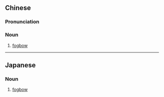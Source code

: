 {{also|雾虹}}
==Chinese==
{{zh-forms|s=雾虹}}

===Pronunciation===
{{zh-pron
|m=wùhóng
|cat=n
}}

===Noun===
{{zh-noun}}

# {{lb|zh|meteorology}} [[fogbow]]

----

==Japanese==
{{ja-kanjitab|きり|にじ|yomi=k}}

===Noun===
{{ja-noun|きりにじ}}

# {{lb|ja|meteorology|sort=きりにじ}} [[fogbow]]